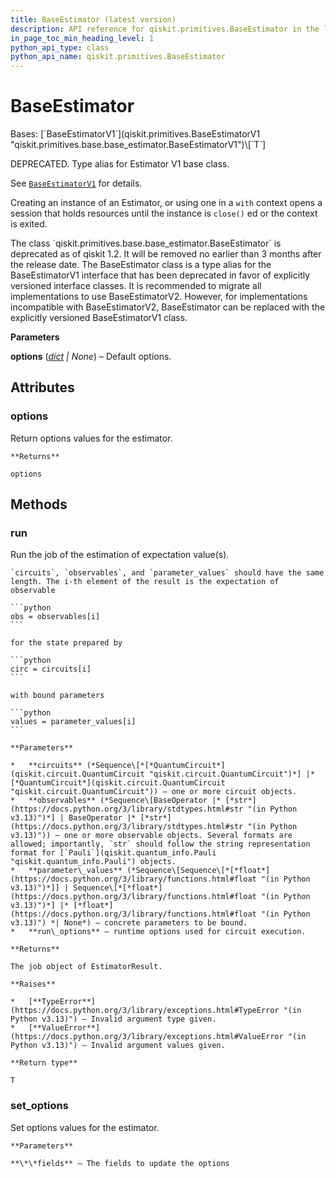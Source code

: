 ```yaml
---
title: BaseEstimator (latest version)
description: API reference for qiskit.primitives.BaseEstimator in the latest version of qiskit
in_page_toc_min_heading_level: 1
python_api_type: class
python_api_name: qiskit.primitives.BaseEstimator
---
```


# BaseEstimator

<Class id="qiskit.primitives.BaseEstimator" isDedicatedPage={true} github="https://github.com/Qiskit/qiskit/tree/stable/1.2/qiskit/primitives/base/base_estimator.py#L191-L217" signature="qiskit.primitives.BaseEstimator(*, options=None)" modifiers="class">
  Bases: [`BaseEstimatorV1`](qiskit.primitives.BaseEstimatorV1 "qiskit.primitives.base.base_estimator.BaseEstimatorV1")\[`T`]

  DEPRECATED. Type alias for Estimator V1 base class.

  See [`BaseEstimatorV1`](qiskit.primitives.BaseEstimatorV1 "qiskit.primitives.BaseEstimatorV1") for details.

  Creating an instance of an Estimator, or using one in a `with` context opens a session that holds resources until the instance is `close()` ed or the context is exited.

  <Admonition title="Deprecated since version 1.2" type="danger">
    The class `qiskit.primitives.base.base_estimator.BaseEstimator` is deprecated as of qiskit 1.2. It will be removed no earlier than 3 months after the release date. The BaseEstimator class is a type alias for the BaseEstimatorV1 interface that has been deprecated in favor of explicitly versioned interface classes. It is recommended to migrate all implementations to use BaseEstimatorV2. However, for implementations incompatible with BaseEstimatorV2, BaseEstimator can be replaced with the explicitly versioned BaseEstimatorV1 class.
  </Admonition>

  **Parameters**

  **options** ([*dict*](https://docs.python.org/3/library/stdtypes.html#dict "(in Python v3.13)") *| None*) – Default options.

  ## Attributes

  ### options

  <Attribute id="qiskit.primitives.BaseEstimator.options">
    Return options values for the estimator.

    **Returns**

    options
  </Attribute>

  ## Methods

  ### run

  <Function id="qiskit.primitives.BaseEstimator.run" github="https://github.com/Qiskit/qiskit/tree/stable/1.2/qiskit/primitives/base/base_estimator.py#L121-L178" signature="run(circuits, observables, parameter_values=None, **run_options)">
    Run the job of the estimation of expectation value(s).

    `circuits`, `observables`, and `parameter_values` should have the same length. The i-th element of the result is the expectation of observable

    ```python
    obs = observables[i]
    ```

    for the state prepared by

    ```python
    circ = circuits[i]
    ```

    with bound parameters

    ```python
    values = parameter_values[i]
    ```

    **Parameters**

    *   **circuits** (*Sequence\[*[*QuantumCircuit*](qiskit.circuit.QuantumCircuit "qiskit.circuit.QuantumCircuit")*] |* [*QuantumCircuit*](qiskit.circuit.QuantumCircuit "qiskit.circuit.QuantumCircuit")) – one or more circuit objects.
    *   **observables** (*Sequence\[BaseOperator |* [*str*](https://docs.python.org/3/library/stdtypes.html#str "(in Python v3.13)")*] | BaseOperator |* [*str*](https://docs.python.org/3/library/stdtypes.html#str "(in Python v3.13)")) – one or more observable objects. Several formats are allowed; importantly, `str` should follow the string representation format for [`Pauli`](qiskit.quantum_info.Pauli "qiskit.quantum_info.Pauli") objects.
    *   **parameter\_values** (*Sequence\[Sequence\[*[*float*](https://docs.python.org/3/library/functions.html#float "(in Python v3.13)")*]] | Sequence\[*[*float*](https://docs.python.org/3/library/functions.html#float "(in Python v3.13)")*] |* [*float*](https://docs.python.org/3/library/functions.html#float "(in Python v3.13)") *| None*) – concrete parameters to be bound.
    *   **run\_options** – runtime options used for circuit execution.

    **Returns**

    The job object of EstimatorResult.

    **Raises**

    *   [**TypeError**](https://docs.python.org/3/library/exceptions.html#TypeError "(in Python v3.13)") – Invalid argument type given.
    *   [**ValueError**](https://docs.python.org/3/library/exceptions.html#ValueError "(in Python v3.13)") – Invalid argument values given.

    **Return type**

    T
  </Function>

  ### set\_options

  <Function id="qiskit.primitives.BaseEstimator.set_options" github="https://github.com/Qiskit/qiskit/tree/stable/1.2/qiskit/primitives/base/base_primitive.py#L39-L45" signature="set_options(**fields)">
    Set options values for the estimator.

    **Parameters**

    **\*\*fields** – The fields to update the options
  </Function>
</Class>

